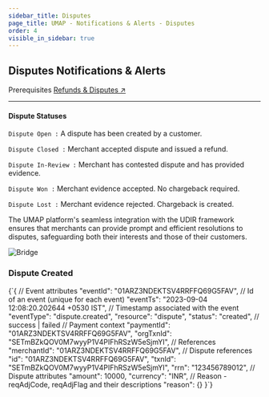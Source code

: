 ```yaml
---
sidebar_title: Disputes
page_title: UMAP - Notifications & Alerts - Disputes
order: 4
visible_in_sidebar: true
---
```


## Disputes Notifications & Alerts

<Card padding="nano" shape="rounded" marginBottom="micro" marginTop="micro">
    <Text size="medium" marginBottom="nano" paddingRight="medium" weight="600">
        Prerequisites
    </Text>
    <a href="/payments/umap/refunds-disputes">Refunds & Disputes ↗</a>
</Card>

<hr class="primary" />

#### Dispute Statuses

`Dispute Open :` A dispute has been created by a customer.

`Dispute Closed :` Merchant accepted dispute and issued a refund.

`Dispute In-Review :` Merchant has contested dispute and has provided evidence.

`Dispute Won :` Merchant evidence accepted. No chargeback required.

`Dispute Lost :` Merchant evidence rejected. Chargeback is created.

The UMAP platform's seamless integration with the UDIR framework ensures that merchants can provide prompt and efficient resolutions to disputes, safeguarding both their interests and those of their customers.

<img
    src="https://storage.googleapis.com/strapi-assets/latest/Frame_73/Frame_73.png"
    alt="Bridge"
/>

### Dispute Created

<CodeBlockWithCopy language="json">
    {`{
   // Event attributes
   "eventId": "01ARZ3NDEKTSV4RRFFQ69G5FAV", // Id of an event (unique for each event)
   "eventTs": "2023-09-04 12:08:20.202644 +0530 IST", // Timestamp associated with the event
   "eventType": "dispute.created",
   "resource": "dispute",
   "status": "created", // success | failed
   // Payment context
   "paymentId": "01ARZ3NDEKTSV4RRFFQ69G5FAV",
   "orgTxnId": "SETmBZkQOV0M7wyyP1V4PIFhRSzW5eSjmYI",
   // References
   "merchantId": "01ARZ3NDEKTSV4RRFFQ69G5FAV",
   // Dispute references
   "id": "01ARZ3NDEKTSV4RRFFQ69G5FAV",
   "txnId": "SETmBZkQOV0M7wyyP1V4PIFhRSzW5eSjmYI",
   "rrn": "123456789012",
   // Dispute attributes
   "amount": 10000,
   "currency": "INR",
   // Reason - reqAdjCode, reqAdjFlag and their descriptions
   "reason": {}
}`}
</CodeBlockWithCopy>
